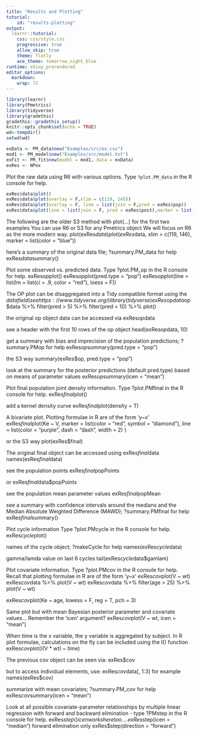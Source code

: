 ```yaml
---
title: "Results and Plotting"
tutorial:
    id: "results-plotting"
output: 
  learnr::tutorial:
    css: css/style.css
    progressive: true
    allow_skip: true
    theme: flatly
    ace_theme: tomorrow_night_blue
runtime: shiny_prerendered
editor_options: 
  markdown: 
    wrap: 72
---
```

```r
library(learnr)
library(Pmetrics)
library(tidyverse)
library(gradethis)
gradethis::gradethis_setup()
knitr::opts_chunk$set(echo = TRUE)
wd<-tempdir()
setwd(wd)

exData <- PM_data$new("Examples/src/ex.csv")
mod1 <- PM_model$new("Examples/src/model.txt")
exFit <- PM_fit$new(model = mod1, data = exData)
exRes <- NPex
```


Plot the raw data using R6 with various options. Type `?plot.PM_data` in
the R console for help. 
```r
exRes$data$plot()
exRes$data$plot(overlay = F,xlim = c(119, 145))
exRes$data$plot(overlay = F, line = list(join = F,pred = exRes$pop))
exRes$data$plot(line = list(join = F, pred = exRes$post),marker = list(color = "blue", symbol = 2))
```

   

The following are the older S3 method with plot(...) for the first two
examples You can use R6 or S3 for any Pmetrics object We will focus on
R6 as the more modern way. plot(exRes$data) plot(exRes$data, xlim =
c(119, 146), marker = list(color = "blue"))

here's a summary of the original data file; ?summary.PM_data for help
exRes$data$summary()

Plot some observed vs. predicted data. Type ?plot.PM_op in the R console
for help. exRes$op$plot() exRes$op$plot(pred.type = "pop")
exRes$op$plot(line = list(lm = list(ci = .9, color = "red"), loess = F))

The OP plot can be disaggregated into a Tidy compatible format using the
$data field (see https://www.tidyverse.org/) library(tidyverse) exRes$op$data %>% plot() exRes$op\$data
%\>% filter(pred \> 5) %\>% filter(pred \< 10) %\>% plot()

the original op object data can be accessed via exRes$op$data

see a header with the first 10 rows of the op object head(exRes$op$data,
10)

get a summary with bias and imprecision of the population predictions;
?summary.PMop for help exRes$op$summary(pred.type = "pop")

the S3 way summary(exRes\$op, pred.type = "pop")

look at the summary for the posterior predictions (default pred.type)
based on means of parameter values exRes$op$summary(icen = "mean")

Plot final population joint density information. Type ?plot.PMfinal in
the R console for help. exRes$final$plot()

add a kernel density curve exRes$final$plot(density = T)

A bivariate plot. Plotting formulae in R are of the form 'y\~x'
exRes$final$plot(Ke \~ V, marker = list(color = "red", symbol =
"diamond"), line = list(color = "purple", dash = "dash", width = 2) )

or the S3 way plot(exRes\$final)

The original final object can be accessed using exRes$final$data
names(exRes$final$data)

see the population points exRes$final$popPoints

or exRes$final$data\$popPoints

see the population mean parameter values exRes$final$popMean

see a summary with confidence intervals around the medians and the
Median Absolute Weighted Difference (MAWD); ?summary.PMfinal for help
exRes$final$summary()

Plot cycle information Type ?plot.PMcycle in the R console for help.
exRes$cycle$plot()

names of the cycle object; ?makeCycle for help names(exRes$cycle$data)

gamma/lamda value on last 6 cycles tail(exRes$cycle$data\$gamlam)

Plot covariate information. Type ?plot.PMcov in the R console for help.
Recall that plotting formulae in R are of the form 'y\~x'
exRes$cov$plot(V \~ wt) exRes$cov$data %\>% plot(V \~ wt) exRes$cov$data
%\>% filter(age \> 25) %\>% plot(V \~ wt)

exRes$cov$plot(Ke \~ age, lowess = F, reg = T, pch = 3)

Same plot but with mean Bayesian posterior parameter and covariate
values... Remember the 'icen' argument? exRes$cov$plot(V \~ wt, icen =
"mean")

When time is the x variable, the y variable is aggregated by subject. In
R plot formulae, calculations on the fly can be included using the I()
function exRes$cov$plot(I(V \* wt) \~ time)

The previous cov object can be seen via: exRes\$cov

but to access individual elements, use: exRes$cov$data[, 1:3] for
example names(exRes\$cov)

summarize with mean covariates; ?summary.PM_cov for help
exRes$cov$summary(icen = "mean")

Look at all possible covariate-parameter relationships by multiple
linear regression with forward and backward elimination - type ?PMstep
in the R console for help.
exRes$step() icen works here too.... exRes$step(icen = "median") forward
elimination only exRes\$step(direction = "forward")
